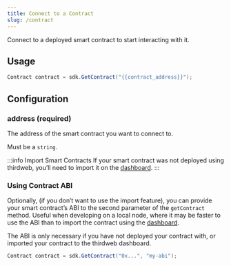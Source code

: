```yaml
---
title: Connect to a Contract
slug: /contract
---
```


Connect to a deployed smart contract to start interacting with it.

## Usage

```csharp
Contract contract = sdk.GetContract("{{contract_address}}");
```

## Configuration

### address (required)

The address of the smart contract you want to connect to.

Must be a `string`.

:::info Import Smart Contracts
If your smart contract was not deployed using thirdweb, you&rsquo;ll need to import it on the [dashboard](/dashboard).
:::

### Using Contract ABI

Optionally, (if you don&rsquo;t want to use the import feature),
you can provide your smart contract&rsquo;s ABI to the second parameter of the `getContract` method.
Useful when developing on a local node,
where it may be faster to use the ABI than to import the contract using the [dashboard](/dashboard).

The ABI is only necessary if you have not deployed your contract with, or imported your contract
to the thirdweb dashboard.

```csharp
Contract contract = sdk.GetContract("0x...", "my-abi");
```
